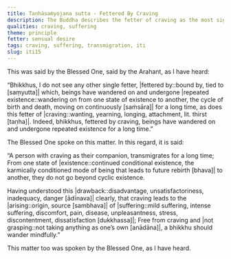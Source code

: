 ```yaml
---
title: Taṇhāsaṁyojana sutta - Fettered By Craving
description: The Buddha describes the fetter of craving as the most significant bond, bound by which, beings continue wandering on in cyclic existence.
qualities: craving, suffering
theme: principle
fetter: sensual desire
tags: craving, suffering, transmigration, iti
slug: iti15
---
```


This was said by the Blessed One, said by the Arahant, as I have heard:

“Bhikkhus, I do not see any other single fetter, |fettered by::bound by, tied to [saṃyutta]| which, beings have wandered on and undergone |repeated existence::wandering on from one state of existence to another, the cycle of birth and death, moving on continuously [saṁsāra]| for a long time, as does this fetter of |craving::wanting, yearning, longing, attachment, lit. thirst [taṇha]|. Indeed, bhikkhus, fettered by craving, beings have wandered on and undergone repeated existence for a long time.”

The Blessed One spoke on this matter. In this regard, it is said:

“A person with craving as their companion,
transmigrates for a long time;
From one state of |existence::continued conditional existence, the karmically conditioned mode of being that leads to future rebirth [bhava]| to another,
they do not go beyond cyclic existence.

Having understood this |drawback::disadvantage, unsatisfactoriness, inadequacy, danger [ādīnava]| clearly,
that craving leads to the |arising::origin, source [sambhava]| of |suffering::mild suffering, intense suffering, discomfort, pain, disease, unpleasantness, stress, discontentment, dissatisfaction [dukkhassa]|;
Free from craving and |not grasping::not taking anything as one’s own [anādāna]|,
a bhikkhu should wander mindfully.”

This matter too was spoken by the Blessed One, as I have heard.